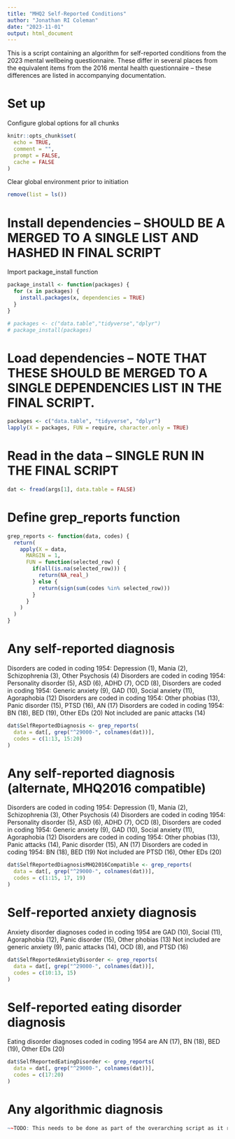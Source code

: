 ```yaml
---
title: "MHQ2 Self-Reported Conditions"
author: "Jonathan RI Coleman"
date: "2023-11-01"
output: html_document
---
```


This is a script containing an algorithm for self-reported conditions from the 2023 mental wellbeing questionnaire.
These differ in several places from the equivalent items from the 2016 mental health questionnaire – these differences are listed in accompanying documentation.

# Set up

Configure global options for all chunks

```r

knitr::opts_chunk$set(
  echo = TRUE,
  comment = "",
  prompt = FALSE,
  cache = FALSE
)

```

Clear global environment prior to initiation

```r

remove(list = ls())

```
# Install dependencies – SHOULD BE A MERGED TO A SINGLE LIST AND HASHED IN FINAL SCRIPT

Import package_install function

```r

package_install <- function(packages) {
  for (x in packages) {
    install.packages(x, dependencies = TRUE)
  }
}

```

```r

# packages <- c("data.table","tidyverse","dplyr")
# package_install(packages)

```

# Load dependencies – NOTE THAT THESE SHOULD BE MERGED TO A SINGLE DEPENDENCIES LIST IN THE FINAL SCRIPT.

```r

packages <- c("data.table", "tidyverse", "dplyr")
lapply(X = packages, FUN = require, character.only = TRUE)

```

# Read in the data – SINGLE RUN IN THE FINAL SCRIPT

```r

dat <- fread(args[1], data.table = FALSE)

```

# Define grep_reports function

```r

grep_reports <- function(data, codes) {
  return(
    apply(X = data,
      MARGIN = 1,
      FUN = function(selected_row) {
        if(all(is.na(selected_row))) {
          return(NA_real_)
        } else {
          return(sign(sum(codes %in% selected_row)))
        }
      }
    )
  )
}

```

# Any self-reported diagnosis

Disorders are coded in coding 1954: Depression (1), Mania (2), Schizophrenia (3), Other Psychosis (4)
Disorders are coded in coding 1954: Personality disorder (5), ASD (6), ADHD (7), OCD (8),
Disorders are coded in coding 1954: Generic anxiety (9), GAD (10), Social anxiety (11), Agoraphobia (12)
Disorders are coded in coding 1954: Other phobias (13), Panic disorder (15), PTSD (16), AN (17)
Disorders are coded in coding 1954: BN (18), BED (19), Other EDs (20)
Not included are panic attacks (14)

```r

dat$SelfReportedDiagnosis <- grep_reports(
  data = dat[, grep("^29000-", colnames(dat))],
  codes = c(1:13, 15:20)
)

```

# Any self-reported diagnosis (alternate, MHQ2016 compatible)

Disorders are coded in coding 1954: Depression (1), Mania (2), Schizophrenia (3), Other Psychosis (4)
Disorders are coded in coding 1954: Personality disorder (5), ASD (6), ADHD (7), OCD (8),
Disorders are coded in coding 1954: Generic anxiety (9), GAD (10), Social anxiety (11), Agoraphobia (12)
Disorders are coded in coding 1954: Other phobias (13), Panic attacks (14), Panic disorder (15), AN (17)
Disorders are coded in coding 1954: BN (18), BED (19)
Not included are PTSD (16), Other EDs (20)

```r

dat$SelfReportedDiagnosisMHQ2016Compatible <- grep_reports(
  data = dat[, grep("^29000-", colnames(dat))],
  codes = c(1:15, 17, 19)
)

```

# Self-reported anxiety diagnosis

Anxiety disorder diagnoses coded in coding 1954 are GAD (10), Social (11), Agoraphobia (12), Panic disorder (15), Other phobias (13)
Not included are generic anxiety (9), panic attacks (14), OCD (8), and PTSD (16)

```r

dat$SelfReportedAnxietyDisorder <- grep_reports(
  data = dat[, grep("^29000-", colnames(dat))],
  codes = c(10:13, 15)
)

```

# Self-reported eating disorder diagnosis

Eating disorder diagnoses coded in coding 1954 are AN (17), BN (18), BED (19), Other EDs (20)

```r

dat$SelfReportedEatingDisorder <- grep_reports(
  data = dat[, grep("^29000-", colnames(dat))],
  codes = c(17:20)
)

```

# Any algorithmic diagnosis

```r

~~TODO: This needs to be done as part of the overarching script as it relies on otuput from multiple modules~~

```
